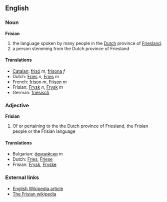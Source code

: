 ==English==

===Noun===
'''Frisian'''

# the language spoken by many people in the [[Dutch]] province of [[Friesland]].
# a person stemming from the Dutch province of Friesland

====Translations====
*[[Catalan]]: [[frisó]] ''m'', [[frisona]] ''f''
*Dutch: [[Fries]] ''n'', [[Fries]] ''m''
*French: [[frison]] ''m'', [[Frison]] ''m''
*Frisian: [[Frysk]] ''n'', [[Frysk]] ''m''
*German: [[friesisch]]

===Adjective===
'''Frisian'''

#Of or pertaining to the the Dutch province of Friesland, the Frisian people or the Frisian language 

====Translations====
*Bulgarian: [[фризийски]] ''m''
*Dutch: [[Fries]], [[Friese]]
*Frisian: [[Frysk]], [[Fryske]]

===External links===
* [[en:Frisian|English Wikipedia article]]
* [[fy:|The Frisian wikipedia]]